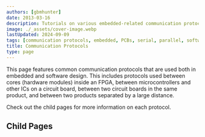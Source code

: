 ```yaml
---
authors: [gbmhunter]
date: 2013-03-16
description: Tutorials on various embedded-related communication protocols, including UART, SPI, I2C, USB, RS-485, CAN bus, 1-Wire, Ethernet, LIN, ModBus, PCI/PCIe and more.
image: ./_assets/cover-image.webp
lastUpdated: 2024-09-09
tags: [communication protocols, embedded, PCBs, serial, parallel, software, networking]
title: Communication Protocols
type: page
---
```


This page features common communication protocols that are used both in embedded and software design. This includes protocols used between cores (hardware modules) inside an FPGA, between microcontrollers and other ICs on a circuit board, between two circuit boards in the same product, and between two products separated by a large distance.

Check out the child pages for more information on each protocol.

## Child Pages

<ChildPages />
